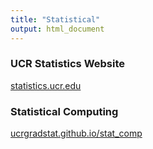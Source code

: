 ```yaml
---
title: "Statistical"
output: html_document
---
```


### UCR Statistics Website

[statistics.ucr.edu](https://statistics.ucr.edu/)



### Statistical Computing

[ucrgradstat.github.io/stat_comp](https://ucrgradstat.github.io/stat_comp/)